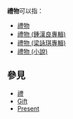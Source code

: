 '''禮物'''可以指：
* [[禮物|禮物]]
* [[禮物_(鍾漢良專輯)|禮物 (鍾漢良專輯)]]
* [[禮物_(梁詠琪專輯)|禮物 (梁詠琪專輯)]]
* [[禮物_(小說)|禮物 (小說)]]

== 參見 ==
* [[禮|禮]]
* [[Gift|Gift]]
* [[Present|Present]]

{{Disambig|Cat=二字消歧義}}